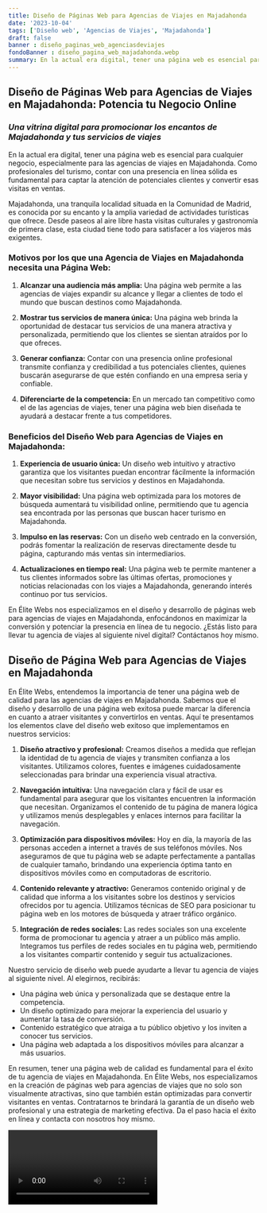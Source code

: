 ```yaml
---
title: Diseño de Páginas Web para Agencias de Viajes en Majadahonda
date: '2023-10-04'
tags: ['Diseño web', 'Agencias de Viajes', 'Majadahonda']
draft: false
banner : diseño_paginas_web_agenciasdeviajes
fondoBanner : diseño_pagina_web_majadahonda.webp
summary: En la actual era digital, tener una página web es esencial para cualquier negocio, especialmente para las agencias de viajes en Majadahonda. Como profesionales del turismo, contar con una presencia en línea sólida es fundamental para captar la atención de potenciales clientes y convertir esas visitas en ventas. 
---
```


## **Diseño de Páginas Web para Agencias de Viajes en Majadahonda: Potencia tu Negocio Online**

### *Una vitrina digital para promocionar los encantos de Majadahonda y tus servicios de viajes*

En la actual era digital, tener una página web es esencial para cualquier negocio, especialmente para las agencias de viajes en Majadahonda. Como profesionales del turismo, contar con una presencia en línea sólida es fundamental para captar la atención de potenciales clientes y convertir esas visitas en ventas. 

Majadahonda, una tranquila localidad situada en la Comunidad de Madrid, es conocida por su encanto y la amplia variedad de actividades turísticas que ofrece. Desde paseos al aire libre hasta visitas culturales y gastronomía de primera clase, esta ciudad tiene todo para satisfacer a los viajeros más exigentes.

### **Motivos por los que una Agencia de Viajes en Majadahonda necesita una Página Web:**

1. **Alcanzar una audiencia más amplia:** Una página web permite a las agencias de viajes expandir su alcance y llegar a clientes de todo el mundo que buscan destinos como Majadahonda.

2. **Mostrar tus servicios de manera única:** Una página web brinda la oportunidad de destacar tus servicios de una manera atractiva y personalizada, permitiendo que los clientes se sientan atraídos por lo que ofreces.

3. **Generar confianza:** Contar con una presencia online profesional transmite confianza y credibilidad a tus potenciales clientes, quienes buscarán asegurarse de que estén confiando en una empresa seria y confiable.

4. **Diferenciarte de la competencia:** En un mercado tan competitivo como el de las agencias de viajes, tener una página web bien diseñada te ayudará a destacar frente a tus competidores.

### **Beneficios del Diseño Web para Agencias de Viajes en Majadahonda:**

1. **Experiencia de usuario única:** Un diseño web intuitivo y atractivo garantiza que los visitantes puedan encontrar fácilmente la información que necesitan sobre tus servicios y destinos en Majadahonda.

2. **Mayor visibilidad:** Una página web optimizada para los motores de búsqueda aumentará tu visibilidad online, permitiendo que tu agencia sea encontrada por las personas que buscan hacer turismo en Majadahonda.

3. **Impulso en las reservas:** Con un diseño web centrado en la conversión, podrás fomentar la realización de reservas directamente desde tu página, capturando más ventas sin intermediarios.

4. **Actualizaciones en tiempo real:** Una página web te permite mantener a tus clientes informados sobre las últimas ofertas, promociones y noticias relacionadas con los viajes a Majadahonda, generando interés continuo por tus servicios.

En Élite Webs nos especializamos en el diseño y desarrollo de páginas web para agencias de viajes en Majadahonda, enfocándonos en maximizar la conversión y potenciar la presencia en línea de tu negocio. ¿Estás listo para llevar tu agencia de viajes al siguiente nivel digital? Contáctanos hoy mismo.

<GifSeo />

<Cta />

## Diseño de Página Web para Agencias de Viajes en Majadahonda

En Élite Webs, entendemos la importancia de tener una página web de calidad para las agencias de viajes en Majadahonda. Sabemos que el diseño y desarrollo de una página web exitosa puede marcar la diferencia en cuanto a atraer visitantes y convertirlos en ventas. Aquí te presentamos los elementos clave del diseño web exitoso que implementamos en nuestros servicios:

1. **Diseño atractivo y profesional:** Creamos diseños a medida que reflejan la identidad de tu agencia de viajes y transmiten confianza a los visitantes. Utilizamos colores, fuentes e imágenes cuidadosamente seleccionadas para brindar una experiencia visual atractiva.

2. **Navegación intuitiva:** Una navegación clara y fácil de usar es fundamental para asegurar que los visitantes encuentren la información que necesitan. Organizamos el contenido de tu página de manera lógica y utilizamos menús desplegables y enlaces internos para facilitar la navegación.

3. **Optimización para dispositivos móviles:** Hoy en día, la mayoría de las personas acceden a internet a través de sus teléfonos móviles. Nos aseguramos de que tu página web se adapte perfectamente a pantallas de cualquier tamaño, brindando una experiencia óptima tanto en dispositivos móviles como en computadoras de escritorio.

4. **Contenido relevante y atractivo:** Generamos contenido original y de calidad que informa a los visitantes sobre los destinos y servicios ofrecidos por tu agencia. Utilizamos técnicas de SEO para posicionar tu página web en los motores de búsqueda y atraer tráfico orgánico.

5. **Integración de redes sociales:** Las redes sociales son una excelente forma de promocionar tu agencia y atraer a un público más amplio. Integramos tus perfiles de redes sociales en tu página web, permitiendo a los visitantes compartir contenido y seguir tus actualizaciones.

Nuestro servicio de diseño web puede ayudarte a llevar tu agencia de viajes al siguiente nivel. Al elegirnos, recibirás:

- Una página web única y personalizada que se destaque entre la competencia.
- Un diseño optimizado para mejorar la experiencia del usuario y aumentar la tasa de conversión.
- Contenido estratégico que atraiga a tu público objetivo y los inviten a conocer tus servicios.
- Una página web adaptada a los dispositivos móviles para alcanzar a más usuarios.

En resumen, tener una página web de calidad es fundamental para el éxito de tu agencia de viajes en Majadahonda. En Élite Webs, nos especializamos en la creación de páginas web para agencias de viajes que no solo son visualmente atractivas, sino que también están optimizadas para convertir visitantes en ventas. Contratarnos te brindará la garantía de un diseño web profesional y una estrategia de marketing efectiva. Da el paso hacia el éxito en línea y contacta con nosotros hoy mismo.

<Video />

<CtaBot job='Agencias de Viajes' city='Majadahonda'/>

<Gmaps query='Majadahonda+españa+maps' />